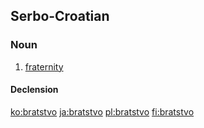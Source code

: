 ==Serbo-Croatian==

===Noun===
{{sh-noun|g=n|head=bràtstvo|r|братство|бра̀тство}}

# [[fraternity]]

====Declension====
{{sh-decl-noun
|bratstvo|bratstva
|bratstva|brȁtstāvā / brátstvā
|bratstvu|bratstvima
|bratstvo|bratstva
|bratstvo|bratstva
|bratstvu|bratstvima
|bratstvom|bratstvima
}}

[[ko:bratstvo]]
[[ja:bratstvo]]
[[pl:bratstvo]]
[[fi:bratstvo]]